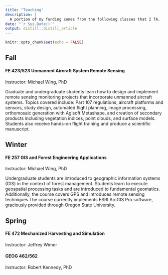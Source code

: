 ```yaml
---
title: "Teaching"
description: |
  A portion of my funding comes from the following classes that I TA.
date: "`r Sys.Date()`"
output: distill::distill_article
---
```


```r
knitr::opts_chunk$set(echo = FALSE)
```

## Fall

#### FE 423/523 Unmanned Aircraft System Remote Sensing

Instructor: Michael Wing, PhD

Graduate and undergraduate students learn how to design and implement remote sensing monitoring projects that incorporate unmanned aircraft systems. Topics covered include: Part 107 regulations, aircraft platforms and sensors, study design, automated flight planning, image processing, orthomosaic generation with Agisoft Metashape, and creation of secondary products including vegetation indices, point clouds, and surface models. Students also receive hands-on flight training and produce a scientific manuscript.

## Winter

#### FE 257 GIS and Forest Engineering Applications

Instructor: Michael Wing, PhD

Undergraduate students are introduced to geographic information systems (GIS) in the context of forest management. Students learn to execute geospatial processing tasks and are introduced to fundamental geomatics. Additionally, the course covers GPS and introduces remote sensing techniques.The course currently implements ESRI ArcGIS Pro software, graciously provided through Oregon State University.

## Spring

#### FE 472 Mechanized Harvesting and Simulation

Instructor: Jeffrey Wimer

#### GEOG 462/562

Instructor: Robert Kennedy, PhD

<!-- Distill is a publication format for scientific and technical writing, native to the web.  -->

<!-- Learn more about using Distill for R Markdown at <https://rstudio.github.io/distill>. -->

